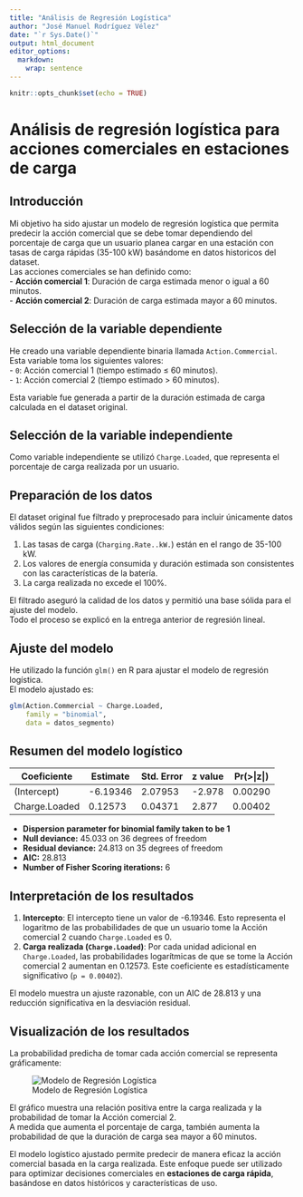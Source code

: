 ```yaml
---
title: "Análisis de Regresión Logística"
author: "José Manuel Rodríguez Vélez"
date: "`r Sys.Date()`"
output: html_document
editor_options: 
  markdown: 
    wrap: sentence
---
```


```r
knitr::opts_chunk$set(echo = TRUE)
```

# Análisis de regresión logística para acciones comerciales en estaciones de carga

## Introducción

Mi objetivo ha sido ajustar un modelo de regresión logística que permita predecir la acción comercial que se debe tomar dependiendo del porcentaje de carga que un usuario planea cargar en una estación con tasas de carga rápidas (35-100 kW) basándome en datos historicos del dataset.\
Las acciones comerciales se han definido como:\
- **Acción comercial 1**: Duración de carga estimada menor o igual a 60 minutos.\
- **Acción comercial 2**: Duración de carga estimada mayor a 60 minutos.

## Selección de la variable dependiente

He creado una variable dependiente binaria llamada `Action.Commercial`.\
Esta variable toma los siguientes valores:\
- `0`: Acción comercial 1 (tiempo estimado ≤ 60 minutos).\
- `1`: Acción comercial 2 (tiempo estimado \> 60 minutos).

Esta variable fue generada a partir de la duración estimada de carga calculada en el dataset original.

## Selección de la variable independiente

Como variable independiente se utilizó `Charge.Loaded`, que representa el porcentaje de carga realizada por un usuario.

## Preparación de los datos

El dataset original fue filtrado y preprocesado para incluir únicamente datos válidos según las siguientes condiciones:

1.  Las tasas de carga (`Charging.Rate..kW.`) están en el rango de 35-100 kW.
2.  Los valores de energía consumida y duración estimada son consistentes con las características de la batería.
3.  La carga realizada no excede el 100%.

El filtrado aseguró la calidad de los datos y permitió una base sólida para el ajuste del modelo.\
Todo el proceso se explicó en la entrega anterior de regresión lineal.

## Ajuste del modelo

He utilizado la función `glm()` en R para ajustar el modelo de regresión logística.\
El modelo ajustado es:

``` r
glm(Action.Commercial ~ Charge.Loaded,
    family = "binomial",
    data = datos_segmento)
```

## Resumen del modelo logístico

| Coeficiente   | Estimate | Std. Error | z value | Pr(>\|z\|)   |
|---------------|----------|------------|---------|---------|
| (Intercept)   | -6.19346 | 2.07953    | -2.978  | 0.00290 |
| Charge.Loaded | 0.12573  | 0.04371    | 2.877   | 0.00402 |

-   **Dispersion parameter for binomial family taken to be 1**\
-   **Null deviance:** 45.033 on 36 degrees of freedom\
-   **Residual deviance:** 24.813 on 35 degrees of freedom\
-   **AIC:** 28.813\
-   **Number of Fisher Scoring iterations:** 6

## Interpretación de los resultados

1.  **Intercepto**: El intercepto tiene un valor de -6.19346. Esto representa el logaritmo de las probabilidades de que un usuario tome la Acción comercial 2 cuando `Charge.Loaded` es 0.
2.  **Carga realizada (`Charge.Loaded`)**: Por cada unidad adicional en `Charge.Loaded`, las probabilidades logarítmicas de que se tome la Acción comercial 2 aumentan en 0.12573. Este coeficiente es estadísticamente significativo (`p = 0.00402`).

El modelo muestra un ajuste razonable, con un AIC de 28.813 y una reducción significativa en la desviación residual.

## Visualización de los resultados

La probabilidad predicha de tomar cada acción comercial se representa gráficamente:

![Modelo de Regresión Logística](~/ev_ad_strategy/html_report/logistic_regression_plot.png)

El gráfico muestra una relación positiva entre la carga realizada y la probabilidad de tomar la Acción comercial 2.\
A medida que aumenta el porcentaje de carga, también aumenta la probabilidad de que la duración de carga sea mayor a 60 minutos.

El modelo logístico ajustado permite predecir de manera eficaz la acción comercial basada en la carga realizada.
Este enfoque puede ser utilizado para optimizar decisiones comerciales en **estaciones de carga rápida**, basándose en datos históricos y características de uso.

